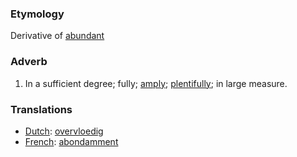===Etymology===
Derivative of [[abundant]]
===Adverb===
#In a sufficient degree; fully; [[amply]]; [[plentifully]]; in large measure.
===Translations===
*[[Dutch]]: [[overvloedig]]
*[[French]]: [[abondamment]]